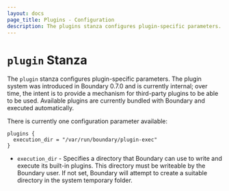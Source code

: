 ```yaml
---
layout: docs
page_title: Plugins - Configuration
description: The plugins stanza configures plugin-specific parameters.
---
```


# `plugin` Stanza

The `plugin` stanza configures plugin-specific parameters. The plugin system was
introduced in Boundary 0.7.0 and is currently internal; over time, the intent is
to provide a mechanism for third-party plugins to be able to be used. Available
plugins are currently bundled with Boundary and executed automatically.

There is currently one configuration parameter available:

```hcl
plugins {
  execution_dir = "/var/run/boundary/plugin-exec"
}
```

- `execution_dir` - Specifies a directory that Boundary can use to write and
  execute its built-in plugins. This directory must be writeable by the Boundary
  user. If not set, Boundary will attempt to create a suitable directory in the
  system temporary folder.
